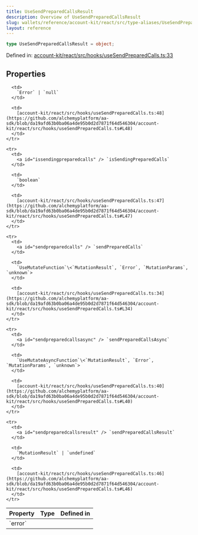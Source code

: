 ```yaml
---
title: UseSendPreparedCallsResult
description: Overview of UseSendPreparedCallsResult
slug: wallets/reference/account-kit/react/src/type-aliases/UseSendPreparedCallsResult
layout: reference
---
```


```ts
type UseSendPreparedCallsResult = object;
```

Defined in: [account-kit/react/src/hooks/useSendPreparedCalls.ts:33](https://github.com/alchemyplatform/aa-sdk/blob/da19afd63b0ba06a4de95b0d2d7871f64d546304/account-kit/react/src/hooks/useSendPreparedCalls.ts#L33)

## Properties

<table>
  <thead>
    <tr>
      <th align="left">Property</th>
      <th align="left">Type</th>
      <th align="left">Defined in</th>
    </tr>
  </thead>

  <tbody>
    <tr>
      <td>
        <a id="error" /> `error`
      </td>

      <td>
        `Error` | `null`
      </td>

      <td>
        [account-kit/react/src/hooks/useSendPreparedCalls.ts:48](https://github.com/alchemyplatform/aa-sdk/blob/da19afd63b0ba06a4de95b0d2d7871f64d546304/account-kit/react/src/hooks/useSendPreparedCalls.ts#L48)
      </td>
    </tr>

    <tr>
      <td>
        <a id="issendingpreparedcalls" /> `isSendingPreparedCalls`
      </td>

      <td>
        `boolean`
      </td>

      <td>
        [account-kit/react/src/hooks/useSendPreparedCalls.ts:47](https://github.com/alchemyplatform/aa-sdk/blob/da19afd63b0ba06a4de95b0d2d7871f64d546304/account-kit/react/src/hooks/useSendPreparedCalls.ts#L47)
      </td>
    </tr>

    <tr>
      <td>
        <a id="sendpreparedcalls" /> `sendPreparedCalls`
      </td>

      <td>
        `UseMutateFunction`\<`MutationResult`, `Error`, `MutationParams`, `unknown`>
      </td>

      <td>
        [account-kit/react/src/hooks/useSendPreparedCalls.ts:34](https://github.com/alchemyplatform/aa-sdk/blob/da19afd63b0ba06a4de95b0d2d7871f64d546304/account-kit/react/src/hooks/useSendPreparedCalls.ts#L34)
      </td>
    </tr>

    <tr>
      <td>
        <a id="sendpreparedcallsasync" /> `sendPreparedCallsAsync`
      </td>

      <td>
        `UseMutateAsyncFunction`\<`MutationResult`, `Error`, `MutationParams`, `unknown`>
      </td>

      <td>
        [account-kit/react/src/hooks/useSendPreparedCalls.ts:40](https://github.com/alchemyplatform/aa-sdk/blob/da19afd63b0ba06a4de95b0d2d7871f64d546304/account-kit/react/src/hooks/useSendPreparedCalls.ts#L40)
      </td>
    </tr>

    <tr>
      <td>
        <a id="sendpreparedcallsresult" /> `sendPreparedCallsResult`
      </td>

      <td>
        `MutationResult` | `undefined`
      </td>

      <td>
        [account-kit/react/src/hooks/useSendPreparedCalls.ts:46](https://github.com/alchemyplatform/aa-sdk/blob/da19afd63b0ba06a4de95b0d2d7871f64d546304/account-kit/react/src/hooks/useSendPreparedCalls.ts#L46)
      </td>
    </tr>

  </tbody>
</table>
